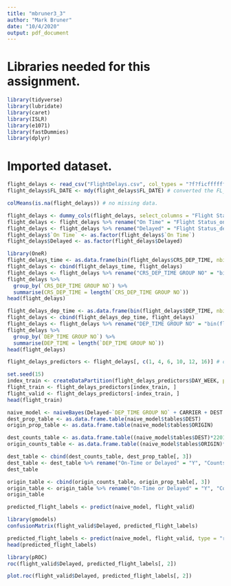 ```yaml
---
title: "mbruner3_3"
author: "Mark Bruner"
date: "10/4/2020"
output: pdf_document
---
```


# Libraries needed for this assignment.
```r
library(tidyverse)
library(lubridate)
library(caret)
library(ISLR)
library(e1071)
library(fastDummies)
library(dplyr)
```
# Imported dataset.
```r
flight_delays <- read_csv("FlightDelays.csv", col_types = "?f?ficfffffff")
flight_delays$FL_DATE <- mdy(flight_delays$FL_DATE) # converted the FL_DATE column to date format.

colMeans(is.na(flight_delays)) # no missing data.

flight_delays <- dummy_cols(flight_delays, select_columns = "Flight Status", remove_selected_columns = TRUE)
flight_delays <- flight_delays %>% rename("On Time" = "Flight Status_ontime") 
flight_delays <- flight_delays %>% rename("Delayed" = "Flight Status_delayed") 
flight_delays$`On Time` <- as.factor(flight_delays$`On Time`)
flight_delays$Delayed <- as.factor(flight_delays$Delayed)

library(OneR)
flight_delays_time <- as.data.frame(bin(flight_delays$CRS_DEP_TIME, nbins = 18, labels = c(1:18)))
flight_delays <- cbind(flight_delays_time, flight_delays)
flight_delays <- flight_delays %>% rename("CRS_DEP_TIME GROUP NO" = "bin(flight_delays$CRS_DEP_TIME, nbins = 18, labels = c(1:18))") 
flight_delays %>% 
  group_by(`CRS_DEP_TIME GROUP NO`) %>%
  summarise(CRS_DEP_TIME = length(`CRS_DEP_TIME GROUP NO`))
head(flight_delays)

flight_delays_dep_time <- as.data.frame(bin(flight_delays$DEP_TIME, nbins = 18, labels = c(1:18)))
flight_delays <- cbind(flight_delays_dep_time, flight_delays)
flight_delays <- flight_delays %>% rename("DEP_TIME GROUP NO" = "bin(flight_delays$DEP_TIME, nbins = 18, labels = c(1:18))") 
flight_delays %>% 
  group_by(`DEP_TIME GROUP NO`) %>%
  summarise(DEP_TIME = length(`DEP_TIME GROUP NO`))
head(flight_delays)
```

```r
flight_delays_predictors <- flight_delays[, c(1, 4, 6, 10, 12, 16)] # created df with predictors.

set.seed(15)
index_train <- createDataPartition(flight_delays_predictors$DAY_WEEK, p = .6, list = FALSE)
flight_train <- flight_delays_predictors[index_train, ] 
flight_valid <- flight_delays_predictors[-index_train, ]
head(flight_train)
```

```r
naive_model <- naiveBayes(Delayed~`DEP_TIME GROUP NO` + CARRIER + DEST + ORIGIN + DAY_WEEK, data = flight_train)
dest_prop_table <- as.data.frame.table(naive_model$tables$DEST)
origin_prop_table <- as.data.frame.table(naive_model$tables$ORIGIN)

dest_counts_table <- as.data.frame.table((naive_model$tables$DEST)*2201)
origin_counts_table <- as.data.frame.table((naive_model$tables$ORIGIN)*2201)

dest_table <- cbind(dest_counts_table, dest_prop_table[, 3])
dest_table <- dest_table %>% rename("On-Time or Delayed" = "Y", "Counts" = "Freq", "Proportion" = `dest_prop_table[, 3]`) 
dest_table

origin_table <- cbind(origin_counts_table, origin_prop_table[, 3])
origin_table <- origin_table %>% rename("On-Time or Delayed" = "Y", "Counts" = "Freq", "Proportion" = `origin_prop_table[, 3]`) 
origin_table
```

```r
predicted_flight_labels <- predict(naive_model, flight_valid)

library(gmodels)
confusionMatrix(flight_valid$Delayed, predicted_flight_labels)

```

```r
predicted_flight_labels <- predict(naive_model, flight_valid, type = "raw")
head(predicted_flight_labels)
```
```r
library(pROC)
roc(flight_valid$Delayed, predicted_flight_labels[, 2])

plot.roc(flight_valid$Delayed, predicted_flight_labels[, 2])
```




